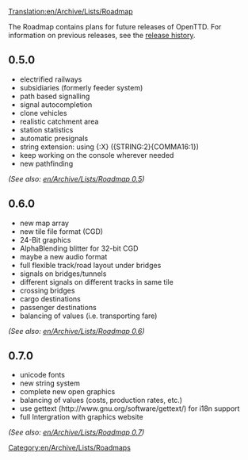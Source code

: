 [[Translation:en/Archive/Lists/Roadmap]]
[[Category:en/Archive/Lists/Roadmaps]]

The Roadmap contains plans for future releases of OpenTTD. For information on previous releases, see the [[en/Archive/OpenTTD/Main Page|release history]].

==0.5.0 ==
*electrified railways
*subsidiaries (formerly feeder system)
*path based signalling
*signal autocompletion
*clone vehicles
*realistic catchment area
*station statistics
*automatic presignals
*string extension: using {:X} ({STRING:2}{COMMA16:1})
*keep working on the console wherever needed
*new pathfinding
''(See also: [[en/Archive/Lists/Roadmap 0.5]])''

==0.6.0==
*new map array
*new tile file format (CGD)
*24-Bit graphics
*AlphaBlending blitter for 32-bit CGD
*maybe a new audio format
*full flexible track/road layout under bridges
*signals on bridges/tunnels
*different signals on different tracks in same tile
*crossing bridges
*cargo destinations
*passenger destinations
*balancing of values (i.e. transporting fare)
''(See also: [[en/Archive/Lists/Roadmap 0.6]])''

==0.7.0==
*unicode fonts
*new string system
*complete new open graphics
*balancing of values (costs, production rates, etc.)
*use gettext (http://www.gnu.org/software/gettext/) for i18n support
*full Intergration with graphics website
''(See also: [[en/Archive/Lists/Roadmap 0.7]])''